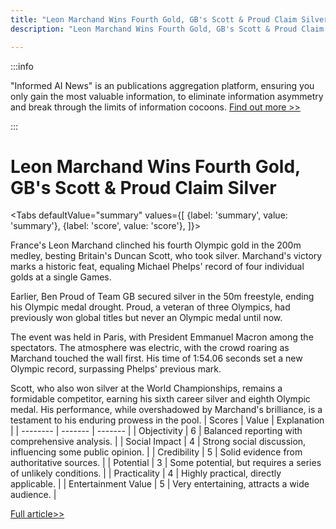 ```yaml
---
title: "Leon Marchand Wins Fourth Gold, GB's Scott & Proud Claim Silver"
description: "Leon Marchand Wins Fourth Gold, GB's Scott & Proud Claim Silver"

---
```



:::info

"Informed AI News" is an publications aggregation platform, ensuring you only gain the most valuable information, to eliminate information asymmetry and break through the limits of information cocoons.  [Find out more >>](/)

:::

# Leon Marchand Wins Fourth Gold, GB's Scott & Proud Claim Silver


<Tabs
	defaultValue="summary"
	values={[
	{label: 'summary', value: 'summary'},
	{label: 'score', value: 'score'},
]}>
<TabItem value="summary">


France's Leon Marchand clinched his fourth Olympic gold in the 200m medley, besting Britain's Duncan Scott, who took silver. Marchand's victory marks a historic feat, equaling Michael Phelps' record of four individual golds at a single Games.

Earlier, Ben Proud of Team GB secured silver in the 50m freestyle, ending his Olympic medal drought. Proud, a veteran of three Olympics, had previously won global titles but never an Olympic medal until now.

The event was held in Paris, with President Emmanuel Macron among the spectators. The atmosphere was electric, with the crowd roaring as Marchand touched the wall first. His time of 1:54.06 seconds set a new Olympic record, surpassing Phelps' previous mark.

Scott, who also won silver at the World Championships, remains a formidable competitor, earning his sixth career silver and eighth Olympic medal. His performance, while overshadowed by Marchand's brilliance, is a testament to his enduring prowess in the pool.
</TabItem>
<TabItem value="score">
	| Scores     | Value   | Explanation |
	| -------- | ------- | ------- |
	| Objectivity  | 6    | Balanced reporting with comprehensive analysis.    |
	| Social Impact | 4     | Strong social discussion, influencing some public opinion.    |
	| Credibility    | 5    | Solid evidence from authoritative sources.    |
	| Potential    | 3    | Some potential, but requires a series of unlikely conditions.    |
	| Practicality    | 4    | Highly practical, directly applicable.    |
	| Entertainment Value    | 5    | Very entertaining, attracts a wide audience.    |
</TabItem>
</Tabs>

[Full article>>](https://www.bbc.com/sport/olympics/articles/ced3dkx7gnko)
